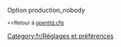 {{fr/Amorce}}
Option production_nobody

<small><<Retour à [[Main/fr/Openttd.cfg|openttd.cfg]]</small>
[[Category:fr/Réglages et préférences]]